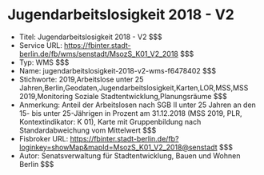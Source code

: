 # Jugendarbeitslosigkeit 2018 - V2
- Titel: Jugendarbeitslosigkeit 2018 - V2 $$$
- Service URL: https://fbinter.stadt-berlin.de/fb/wms/senstadt/MsozS_K01_V2_2018 $$$
- Typ: WMS $$$
- Name: jugendarbeitslosigkeit-2018-v2-wms-f6478402 $$$
- Stichworte: 2019,Arbeitslose unter 25 Jahren,Berlin,Geodaten,Jugendarbeitslosigkeit,Karten,LOR,MSS,MSS 2019,Monitoring Soziale Stadtentwicklung,Planungsräume $$$
- Anmerkung: Anteil der Arbeitslosen nach SGB II unter 25 Jahren an den 15- bis unter 25-Jährigen in Prozent am 31.12.2018 (MSS 2019, PLR, Kontextindikator: K 01), Karte mit Gruppenbildung nach Standardabweichung vom Mittelwert $$$
- Fisbroker URL: https://fbinter.stadt-berlin.de/fb?loginkey=showMap&mapId=MsozS_K01_V2_2018@senstadt $$$
- Autor: Senatsverwaltung für Stadtentwicklung, Bauen und Wohnen Berlin $$$
